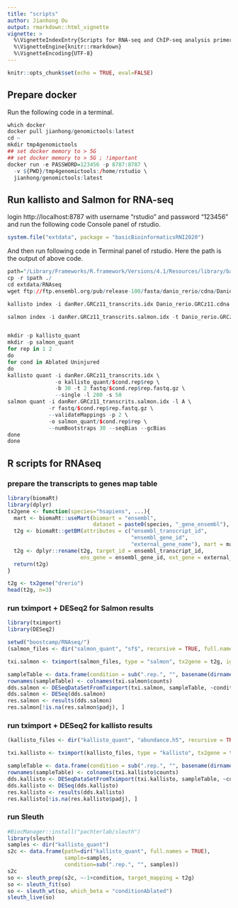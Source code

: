 ```yaml
---
title: "scripts"
author: Jianhong Ou
output: rmarkdown::html_vignette
vignette: >
  %\VignetteIndexEntry{Scripts for RNA-seq and ChIP-seq analysis primer}
  %\VignetteEngine{knitr::rmarkdown}
  %\VignetteEncoding{UTF-8}
---
```


```r
knitr::opts_chunk$set(echo = TRUE, eval=FALSE)
```

## Prepare docker

Run the following code in a terminal.

```r
which docker
docker pull jianhong/genomictools:latest
cd ~
mkdir tmp4genomictools
## set docker memory to > 5G
## set docker memory to > 5G ; !important
docker run -e PASSWORD=123456 -p 8787:8787 \
  -v ${PWD}/tmp4genomictools:/home/rstudio \
  jianhong/genomictools:latest
```

## Run kallisto and Salmon for RNA-seq

login http://localhost:8787 with username "rstudio" and password "123456"
and run the following code Console panel of rstudio.
```r
system.file("extdata", package = "basicBioinformaticsRNI2020")
```
And then run following code in Terminal panel of rstudio.
Here the path is the output of above code.

```r
path="/Library/Frameworks/R.framework/Versions/4.1/Resources/library/basicBioinformaticsRNI2020/extdata"
cp -r $path ./
cd extdata/RNAseq
wget ftp://ftp.ensembl.org/pub/release-100/fasta/danio_rerio/cdna/Danio_rerio.GRCz11.cdna.all.fa.gz

kallisto index -i danRer.GRCz11_transcrits.idx Danio_rerio.GRCz11.cdna.all.fa.gz

salmon index -i danRer.GRCz11_transcrits.salmon.idx -t Danio_rerio.GRCz11.cdna.all.fa.gz


mkdir -p kallisto_quant
mkdir -p salmon_quant
for rep in 1 2
do
for cond in Ablated Uninjured
do
kallisto quant -i danRer.GRCz11_transcrits.idx \
               -o kallisto_quant/$cond.rep$rep \
               -b 30 -t 2 fastq/$cond.rep$rep.fastq.gz \
               --single -l 200 -s 50
salmon quant -i danRer.GRCz11_transcrits.salmon.idx -l A \
             -r fastq/$cond.rep$rep.fastq.gz \
             --validateMappings -p 2 \
             -o salmon_quant/$cond.rep$rep \
             --numBootstraps 30 --seqBias --gcBias
done
done
```

## R scripts for RNAseq

### prepare the transcripts to genes map table

```r
library(biomaRt)
library(dplyr)
tx2gene <- function(species="hsapiens", ...){
  mart <- biomaRt::useMart(biomart = "ensembl", 
                           dataset = paste0(species, "_gene_ensembl"), ...)
  t2g <- biomaRt::getBM(attributes = c("ensembl_transcript_id", 
                                       "ensembl_gene_id",
                                       "external_gene_name"), mart = mart)
  t2g <- dplyr::rename(t2g, target_id = ensembl_transcript_id,
                       ens_gene = ensembl_gene_id, ext_gene = external_gene_name)
  return(t2g)
}

t2g <- tx2gene("drerio")
head(t2g, n=3)
```

### run tximport + DESeq2 for Salmon results
```r
library(tximport)
library(DESeq2)

setwd("boostcamp/RNAseq/")
(salmon_files <- dir("salmon_quant", "sf$", recursive = TRUE, full.names = TRUE))

txi.salmon <- tximport(salmon_files, type = "salmon", tx2gene = t2g, ignoreTxVersion=TRUE)

sampleTable <- data.frame(condition = sub(".rep.", "", basename(dirname(salmon_files))))
rownames(sampleTable) <- colnames(txi.salmon$counts)
dds.salmon <- DESeqDataSetFromTximport(txi.salmon, sampleTable, ~condition)
dds.salmon <- DESeq(dds.salmon)
res.salmon <- results(dds.salmon)
res.salmon[!is.na(res.salmon$padj), ]
```

### run tximport + DESeq2 for kallisto results
```r
(kallisto_files <- dir("kallisto_quant", "abundance.h5", recursive = TRUE, full.names = TRUE))

txi.kallisto <- tximport(kallisto_files, type = "kallisto", tx2gene = t2g, ignoreTxVersion=TRUE)

sampleTable <- data.frame(condition = sub(".rep.", "", basename(dirname(kallisto_files))))
rownames(sampleTable) <- colnames(txi.kallisto$counts)
dds.kallisto <- DESeqDataSetFromTximport(txi.kallisto, sampleTable, ~condition)
dds.kallisto <- DESeq(dds.kallisto)
res.kallisto <- results(dds.kallisto)
res.kallisto[!is.na(res.kallisto$padj), ]
```

### run Sleuth
```r
#BiocManager::install("pachterlab/sleuth")
library(sleuth)
samples <- dir("kallisto_quant")
s2c <- data.frame(path=dir("kallisto_quant", full.names = TRUE), 
                  sample=samples, 
                  condition=sub(".rep.", "", samples))
s2c
so <- sleuth_prep(s2c, ~-1+condition, target_mapping = t2g)
so <- sleuth_fit(so)
so <- sleuth_wt(so, which_beta = "conditionAblated")
sleuth_live(so)
```




